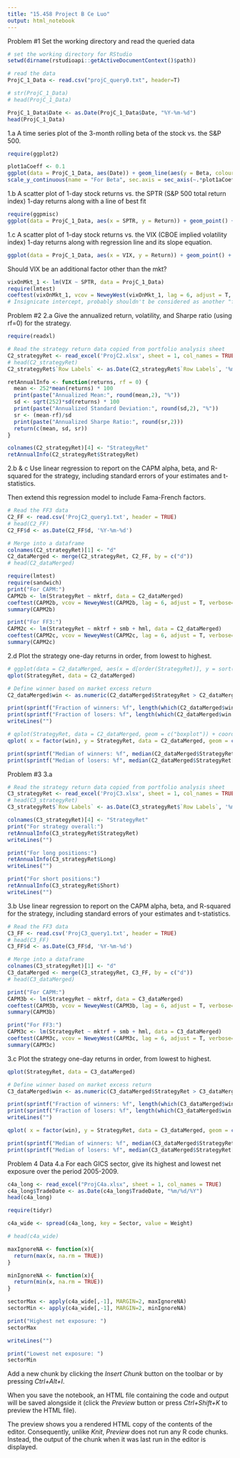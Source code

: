 ---
title: "15.458 Project B Ce Luo"
output: html_notebook
---

Problem #1
Set the working directory and read the queried data
```{r}
# set the working directory for RStudio
setwd(dirname(rstudioapi::getActiveDocumentContext()$path))

# read the data
ProjC_1_Data <- read.csv("projC_query0.txt", header=T)

# str(ProjC_1_Data)
# head(ProjC_1_Data)

ProjC_1_Data$Date <- as.Date(ProjC_1_Data$Date, "%Y-%m-%d")
head(ProjC_1_Data)
```

1.a
A time series plot of the 3-month rolling beta of the stock vs. the S&P 500.
```{r}
require(ggplot2)

plot1aCoeff <- 0.1
ggplot(data = ProjC_1_Data, aes(Date)) + geom_line(aes(y = Beta, colour = "3-month Beta")) +geom_line(aes(y = SPTR/plot1aCoeff, colour = "SPTR")) +
scale_y_continuous(name = "For Beta", sec.axis = sec_axis(~.*plot1aCoeff, name="For SPTR"))+ labs(title="For Walmart",x="Date")


```

1.b
A scatter plot of 1-day stock returns vs. the SPTR (S&P 500 total return index) 1-day returns along with a line of best fit
```{r}
require(ggpmisc)
ggplot(data = ProjC_1_Data, aes(x = SPTR, y = Return)) + geom_point() + geom_smooth(method = "lm", formula = y ~ x) + labs(title="For Walmart")+ stat_poly_eq(formula = y ~ x, aes(label = paste(..eq.label.., ..rr.label.., sep = "~~~")), parse = TRUE)
```

1.c
A scatter plot of 1-day stock returns vs. the VIX (CBOE implied volatility index) 1-day returns along with regression line and its slope equation.
```{r}
ggplot(data = ProjC_1_Data, aes(x = VIX, y = Return)) + geom_point() + geom_smooth(method = "lm", formula = y ~ x) + labs(title="For Walmart") + stat_poly_eq(formula = y ~ x, aes(label = paste(..eq.label.., ..rr.label.., sep = "~~~")), parse = TRUE)
```

Should VIX be an additional factor other than the mkt?
```{r}
vixOnMkt_1 <- lm(VIX ~ SPTR, data = ProjC_1_Data)
require(lmtest)
coeftest(vixOnMkt_1, vcov = NeweyWest(vixOnMkt_1, lag = 6, adjust = T, verbose=T))
# Insignicate intercept, probably shouldn't be considered as another "factor"

```


Problem #2
2.a
Give the annualized return, volatility, and Sharpe ratio (using rf=0) for the strategy.
```{r}
require(readxl)

# Read the strategy return data copied from portfolio analysis sheet
C2_strategyRet <- read_excel('ProjC2.xlsx', sheet = 1, col_names = TRUE)
# head(C2_strategyRet)
C2_strategyRet$`Row Labels` <- as.Date(C2_strategyRet$`Row Labels`, '%m/%d/%Y')

retAnnualInfo <- function(returns, rf = 0) {
  mean <- 252*mean(returns) * 100
  print(paste("Annualized Mean:", round(mean,2), "%"))
  sd <- sqrt(252)*sd(returns) * 100
  print(paste("Annualized Standard Deviation:", round(sd,2), "%"))
  sr <- (mean-rf)/sd
  print(paste("Annualized Sharpe Ratio:", round(sr,2)))
  return(c(mean, sd, sr))
}

colnames(C2_strategyRet)[4] <- "StrategyRet"
retAnnualInfo(C2_strategyRet$StrategyRet)

```

2.b & c
Use linear regression to report on the CAPM alpha, beta, and R-squared for the strategy, including standard errors of your estimates and t-statistics.

Then extend this regression model to include Fama-French factors.
```{r}
# Read the FF3 data
C2_FF <- read.csv('ProjC2_query1.txt', header = TRUE)
# head(C2_FF)
C2_FF$d <- as.Date(C2_FF$d, '%Y-%m-%d')

# Merge into a dataframe 
colnames(C2_strategyRet)[1] <- "d"
C2_dataMerged <- merge(C2_strategyRet, C2_FF, by = c("d"))
# head(C2_dataMerged)

require(lmtest)
require(sandwich)
print("For CAPM:")
CAPM2b <- lm(StrategyRet ~ mktrf, data = C2_dataMerged)
coeftest(CAPM2b, vcov = NeweyWest(CAPM2b, lag = 6, adjust = T, verbose=T))
summary(CAPM2b)

print("For FF3:")
CAPM2c <- lm(StrategyRet ~ mktrf + smb + hml, data = C2_dataMerged)
coeftest(CAPM2c, vcov = NeweyWest(CAPM2c, lag = 6, adjust = T, verbose=T))
summary(CAPM2c)


```

2.d
Plot the strategy one-day returns in order, from lowest to highest.
```{r}
# ggplot(data = C2_dataMerged, aes(x = d[order(StrategyRet)], y = sort(StrategyRet))) + geom_point()
qplot(StrategyRet, data = C2_dataMerged)

# Define winner based on market excess return
C2_dataMerged$win <- as.numeric(C2_dataMerged$StrategyRet > C2_dataMerged$mktrf)

print(sprintf("Fraction of winners: %f", length(which(C2_dataMerged$win == 1))/dim(C2_dataMerged)[1]))
print(sprintf("Fraction of losers: %f", length(which(C2_dataMerged$win == 0))/dim(C2_dataMerged)[1]))
writeLines("")

# qplot(StrategyRet, data = C2_dataMerged, geom = c("boxplot")) + coord_flip()
qplot( x = factor(win), y = StrategyRet, data = C2_dataMerged, geom = c("boxplot")) + labs(title = "Boxplot for 'losers' and 'Winners' ")

print(sprintf("Median of winners: %f", median(C2_dataMerged$StrategyRet[which(C2_dataMerged$win == 1)]) ))
print(sprintf("Median of losers: %f", median(C2_dataMerged$StrategyRet[which(C2_dataMerged$win == 0)]) ))

```

Problem #3
3.a
```{r}
# Read the strategy return data copied from portfolio analysis sheet
C3_strategyRet <- read_excel('ProjC3.xlsx', sheet = 1, col_names = TRUE)
# head(C3_strategyRet)
C3_strategyRet$`Row Labels` <- as.Date(C3_strategyRet$`Row Labels`, '%m/%d/%Y')

colnames(C3_strategyRet)[4] <- "StrategyRet"
print("For strategy overall:")
retAnnualInfo(C3_strategyRet$StrategyRet)
writeLines("")

print("For long positions:")
retAnnualInfo(C3_strategyRet$Long)
writeLines("")

print("For short positions:")
retAnnualInfo(C3_strategyRet$Short)
writeLines("")

```

3.b
Use linear regression to report on the CAPM alpha, beta, and R-squared for the strategy, including standard errors of your estimates and t-statistics.

```{r}
# Read the FF3 data
C3_FF <- read.csv('ProjC3_query1.txt', header = TRUE)
# head(C3_FF)
C3_FF$d <- as.Date(C3_FF$d, '%Y-%m-%d')

# Merge into a dataframe 
colnames(C3_strategyRet)[1] <- "d"
C3_dataMerged <- merge(C3_strategyRet, C3_FF, by = c("d"))
# head(C3_dataMerged)

print("For CAPM:")
CAPM3b <- lm(StrategyRet ~ mktrf, data = C3_dataMerged)
coeftest(CAPM3b, vcov = NeweyWest(CAPM3b, lag = 6, adjust = T, verbose=T))
summary(CAPM3b)

print("For FF3:")
CAPM3c <- lm(StrategyRet ~ mktrf + smb + hml, data = C3_dataMerged)
coeftest(CAPM3c, vcov = NeweyWest(CAPM3c, lag = 6, adjust = T, verbose=T))
summary(CAPM3c)

```

3.c
Plot the strategy one-day returns in order, from lowest to highest.
```{r}
qplot(StrategyRet, data = C3_dataMerged)

# Define winner based on market excess return
C3_dataMerged$win <- as.numeric(C3_dataMerged$StrategyRet > C3_dataMerged$mktrf)

print(sprintf("Fraction of winners: %f", length(which(C3_dataMerged$win == 1))/dim(C3_dataMerged)[1]))
print(sprintf("Fraction of losers: %f", length(which(C3_dataMerged$win == 0))/dim(C3_dataMerged)[1]))
writeLines("")

qplot( x = factor(win), y = StrategyRet, data = C3_dataMerged, geom = c("boxplot")) + labs(title = "Boxplot for 'losers' and 'Winners' ")

print(sprintf("Median of winners: %f", median(C3_dataMerged$StrategyRet[which(C3_dataMerged$win == 1)]) ))
print(sprintf("Median of losers: %f", median(C3_dataMerged$StrategyRet[which(C3_dataMerged$win == 0)]) ))

```


Problem 4 Data
4.a 
For each GICS sector, give its highest and lowest net exposure over the period 2005-2009.
```{r}

c4a_long <- read_excel("ProjC4a.xlsx", sheet = 1, col_names = TRUE)
c4a_long$TradeDate <- as.Date(c4a_long$TradeDate, "%m/%d/%Y")
head(c4a_long)

require(tidyr)

c4a_wide <- spread(c4a_long, key = Sector, value = Weight)

# head(c4a_wide)

maxIgnoreNA <- function(x){
  return(max(x, na.rm = TRUE))
}

minIgnoreNA <- function(x){
  return(min(x, na.rm = TRUE))
}

sectorMax <- apply(c4a_wide[,-1], MARGIN=2, maxIgnoreNA)
sectorMin <- apply(c4a_wide[,-1], MARGIN=2, minIgnoreNA)

print("Highest net exposure: ")
sectorMax

writeLines("")

print("Lowest net exposure: ")
sectorMin


```


Add a new chunk by clicking the *Insert Chunk* button on the toolbar or by pressing *Ctrl+Alt+I*.

When you save the notebook, an HTML file containing the code and output will be saved alongside it (click the *Preview* button or press *Ctrl+Shift+K* to preview the HTML file).

The preview shows you a rendered HTML copy of the contents of the editor. Consequently, unlike *Knit*, *Preview* does not run any R code chunks. Instead, the output of the chunk when it was last run in the editor is displayed.
